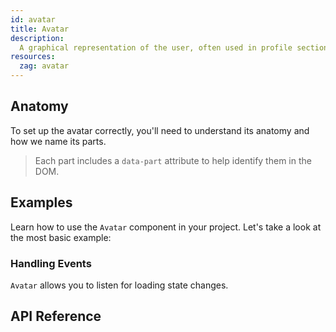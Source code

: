 ```yaml
---
id: avatar
title: Avatar
description:
  A graphical representation of the user, often used in profile sections.
resources:
  zag: avatar
---
```



<ComponentPreview />

## Anatomy

To set up the avatar correctly, you'll need to understand its anatomy and how we
name its parts.

> Each part includes a `data-part` attribute to help identify them in the DOM.

<Anatomy id="avatar" />

## Examples

Learn how to use the `Avatar` component in your project. Let's take a look at
the most basic example:

<Example id="avatar/basic" />

### Handling Events

`Avatar` allows you to listen for loading state changes.

<Example id="avatar/events" />

## API Reference

<ComponentTypes id="avatar" />
